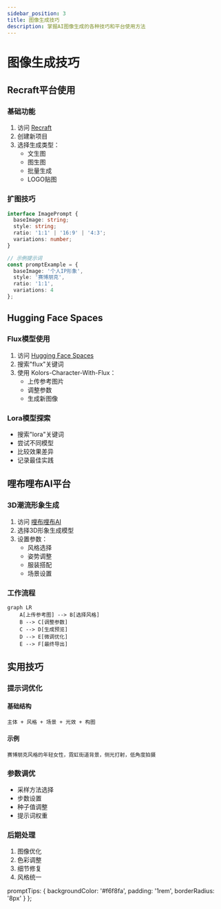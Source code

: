 ```yaml
---
sidebar_position: 3
title: 图像生成技巧
description: 掌握AI图像生成的各种技巧和平台使用方法
---
```


# 图像生成技巧

## Recraft平台使用

### 基础功能

1. 访问 [Recraft](https://www.recraft.ai/projects)
2. 创建新项目
3. 选择生成类型：
   - 文生图
   - 图生图
   - 批量生成
   - LOGO贴图

### 扩图技巧

```typescript
interface ImagePrompt {
  baseImage: string;
  style: string;
  ratio: '1:1' | '16:9' | '4:3';
  variations: number;
}

// 示例提示词
const promptExample = {
  baseImage: '个人IP形象',
  style: '赛博朋克',
  ratio: '1:1',
  variations: 4
};
```

## Hugging Face Spaces

### Flux模型使用

1. 访问 [Hugging Face Spaces](https://huggingface.co/spaces)
2. 搜索"flux"关键词
3. 使用 Kolors-Character-With-Flux：
   - 上传参考图片
   - 调整参数
   - 生成新图像

### Lora模型探索

- 搜索"lora"关键词
- 尝试不同模型
- 比较效果差异
- 记录最佳实践

## 哩布哩布AI平台

### 3D潮流形象生成

1. 访问 [哩布哩布AI](https://www.liblib.art/)
2. 选择3D形象生成模型
3. 设置参数：
   - 风格选择
   - 姿势调整
   - 服装搭配
   - 场景设置

### 工作流程

```mermaid
graph LR
    A[上传参考图] --> B[选择风格]
    B --> C[调整参数]
    C --> D[生成预览]
    D --> E[微调优化]
    E --> F[最终导出]
```

## 实用技巧

### 提示词优化

<div className="prompt-tips">

#### 基础结构
```
主体 + 风格 + 场景 + 光效 + 构图
```

#### 示例
```
赛博朋克风格的年轻女性，霓虹街道背景，侧光打射，低角度拍摄
```

</div>

### 参数调优

- 采样方法选择
- 步数设置
- 种子值调整
- 提示词权重

### 后期处理

1. 图像优化
2. 色彩调整
3. 细节修复
4. 风格统一

  promptTips: {
    backgroundColor: '#f6f8fa',
    padding: '1rem',
    borderRadius: '8px'
  }
}; 